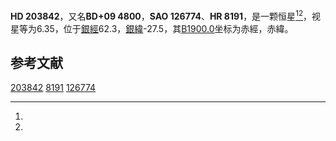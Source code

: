 {{Starbox begin
| name = HD 203842
}}
{{Starbox observe
| epoch = [[J2000.0|J2000.0]]
| constell = {{星座名待查}}<ref name=SIMBAD>{{cite web
 | url=http://simbad.u-strasbg.fr/simbad/sim-id?Ident=HR+8191
 | title=Pulsating variable Star
 | publisher=Centre de Données astronomiques de Strasbourg
 | work=SIMBAD
 | accessdate=2012-07-13
 | archive-date=2016-03-16
 | archive-url=https://web.archive.org/web/20160316123645/http://simbad.u-strasbg.fr/simbad/sim-id?Ident=HR+8191
 | dead-url=no
 }}</ref><ref name=DATA>{{cite web
 | url=http://vizier.u-strasbg.fr/viz-bin/VizieR-5?-out.add=.&-source=5050&-corr=PK=HR&-out.max=9999&HR=8191
 | title=VizieR Detailed Page
 | accessdate=2012-07-13
 | archive-date=2016-03-05
 | archive-url=https://web.archive.org/web/20160305004053/http://vizier.u-strasbg.fr/viz-bin/VizieR-5?-out.add=.&-source=5050&-corr=PK=HR&-out.max=9999&HR=8191
 | dead-url=no
 }}</ref>
| 星官 = 
| ra = {{RA|21|24|24.6}}<ref name=SIMBAD /><ref name=DATA />
| dec = {{DEC|+10|10|27}}<ref name=SIMBAD /><ref name=DATA />
| appmag_v = 6.35<ref name=SIMBAD /><ref name=DATA />
}}
{{Starbox character
| class = F5III<ref name=SIMBAD /><ref name=DATA />
| b-v = 0.47<ref name=SIMBAD /><ref name=DATA />
| u-b = 0.12<ref name=SIMBAD /><ref name=DATA />
| r-i = <ref name=SIMBAD /><ref name=DATA />
| variable = 
}}
{{Starbox astrometry
| radial_v = 0.12
| prop_mo_ra = -33
| parallax = 
| p_error = 
}}
{{Starbox catalog
| names =BD+09 4800，[[SAO星表|SAO]] 126774，[[HD星表|HD]] 203842，[[HR星表|HR]] 8191}}
{{Starbox reference |Simbad=HR+8191}}
{{Starbox end}}

'''HD 203842'''，又名'''BD+09 4800'''，'''SAO 126774'''、'''HR 8191'''，是一颗恒星<ref name=SIMBAD /><ref name=DATA />，视星等为6.35，位于[[銀道座標系|銀經]]62.3，[[銀道座標系|銀緯]]-27.5，其[[B1900.0|B1900.0]]坐标为赤經{{RA|21|19|31.6}}，赤緯{{DEC|+9|-27.5|38}}。

== 参考文献 ==
{{reflist}}

{{star-stub}}

[[Category:HD和HDE天體|203842]]
[[Category:HR天體|8191]]
[[Category:SAO天體|126774]]